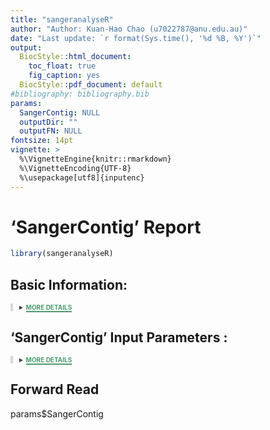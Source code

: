 ```yaml
---
title: "sangeranalyseR"
author: "Author: Kuan-Hao Chao (u7022787@anu.edu.au)"
date: "Last update: `r format(Sys.time(), '%d %B, %Y')`"
output: 
  BiocStyle::html_document:
    toc_float: true
    fig_caption: yes
  BiocStyle::pdf_document: default
#bibliography: bibliography.bib
params:
  SangerContig: NULL
  outputDir: ""
  outputFN: NULL
fontsize: 14pt
vignette: >
  %\VignetteEngine{knitr::rmarkdown}
  %\VignetteEncoding{UTF-8}
  %\usepackage[utf8]{inputenc}
---
```

<script>
details.description[open] summary::after {
  content: attr(data-open);
}

details.description:not([open]) summary::after {
  content: attr(data-close);
}
</script>

# 'SangerContig' Report

```r
library(sangeranalyseR)
```

## Basic Information:
<details class="description"><summary data-open="CLOSE" data-close="MORE DETAILS"></summary>

<ul style="list-style-type:disc;">
  <li>**Output Directory : **  <span class="tab">*`r params$outputDir`*</span></li>

  <li>**Input Parent Directory : **  <span class="tab"><i>`r dirname(params$SangerContig@parentDirectory)`</i></span></li>

  <li>**Contig Name : **  <span class="tab"><i>`r basename(params$SangerContig@contigName)`</i></span></li>

  <li>**Trimming Method : **  <span class="tab">*`r params$SangerContig@forwardReadList[[1]]@QualityReport@TrimmingMethod`*</span></li>
  
  <li>**Forward Reads Suffix Regex : **  <span class="tab">*`r params$SangerContig@suffixForwardRegExp`*</span></li>

  <li>**Forward Read Number : **  <span class="tab">*`r length(params$SangerContig@forwardReadList)`*</span></li>

  <li>**Reverse Reads Suffic Regex : **  <span class="tab">*`r params$SangerContig@suffixReverseRegExp`*</span></li>
  
  <li>**Reverse Read Number : **  <span class="tab">*`r length(params$SangerContig@reverseReadList)`*</span></li>
  
</ul>

</details>

## 'SangerContig' Input Parameters :
<details class="description"><summary data-open="CLOSE" data-close="MORE DETAILS"></summary>

<ul style="list-style-type:disc;">
  <li>**Minimum Read Number : **  <span class="tab">*`r params$SangerContig@minReadsNum`*</span></li>
  
  <li>**Minimum Fraction Call : **  <span class="tab">*`r params$SangerContig@minFractionCall`*</span></li>

  <li>**Maximum Fraction Lost : **  <span class="tab">*`r params$SangerContig@maxFractionLost`*</span></li>  
  
  <li>**Accept Stop Codons : **  <span class="tab">*`r params$SangerContig@acceptStopCodons`*</span></li>  
  
  <li>**Reading Frame : **  <span class="tab">*`r params$SangerContig@readingFrame`*</span></li>  
  <li>**Reading Frame : **  <span class="tab">*`r params$SangerContig@readingFrame`*</span></li> 

</ul>
</details>

## Forward Read
params$SangerContig

<style>
li{
    margin-top: 16px;
}
li:first-child {
    margin-top:0;
}
.tab {position:absolute;left:380px; }

.jexcel_content { 
    height: 60px !important;
}

details.description[open] summary::after {
  content: attr(data-open);
  color: #d45050;
  border-bottom: 2px solid #d45050;
}

details.description:not([open]) summary::after {
  content: attr(data-close);
  color: #4c9c6b;
  border-bottom: 2px solid #4c9c6b;
}

.description {
border-left: 4px solid #d3d6db;
padding-left: 10px;
}
.description summary{
  font-weight: bold;
  font-size: 10px;
  color: #383838;
}
</style>







